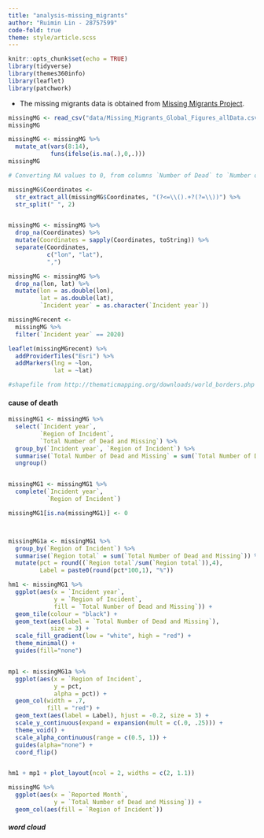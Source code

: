 ```yaml
---
title: "analysis-missing_migrants"
author: "Ruimin Lin - 28757599"
code-fold: true
theme: style/article.scss
---
```


```r
knitr::opts_chunk$set(echo = TRUE)
library(tidyverse)
library(themes360info)
library(leaflet)
library(patchwork)
```

- The missing migrants data is obtained from [Missing Migrants Project](https://missingmigrants.iom.int/).

```r
missingMG <- read_csv("data/Missing_Migrants_Global_Figures_allData.csv")
missingMG
```


```r
missingMG <- missingMG %>%
  mutate_at(vars(8:14),
            funs(ifelse(is.na(.),0,.)))
missingMG

# Converting NA values to 0, from columns `Number of Dead` to `Number of Children`. 
```

```r

missingMG$Coordinates <- 
  str_extract_all(missingMG$Coordinates, "(?<=\\().+?(?=\\))") %>%
  str_split(" ", 2)


missingMG <- missingMG %>%
  drop_na(Coordinates) %>%
  mutate(Coordinates = sapply(Coordinates, toString)) %>%
  separate(Coordinates,
           c("lon", "lat"),
           ",")

missingMG <- missingMG %>%
  drop_na(lon, lat) %>%
  mutate(lon = as.double(lon),
         lat = as.double(lat),
         `Incident year` = as.character(`Incident year`))

missingMGrecent <- 
  missingMG %>%
  filter(`Incident year` == 2020)
```


```r
leaflet(missingMGrecent) %>%
  addProviderTiles("Esri") %>%
  addMarkers(lng = ~lon,
             lat = ~lat)

#shapefile from http://thematicmapping.org/downloads/world_borders.php
```


#### cause of death

```r
missingMG1 <- missingMG %>%
  select(`Incident year`,
         `Region of Incident`,
         `Total Number of Dead and Missing`) %>%
  group_by(`Incident year`, `Region of Incident`) %>%
  summarise(`Total Number of Dead and Missing` = sum(`Total Number of Dead and Missing`)) %>%
  ungroup()


missingMG1 <- missingMG1 %>%
  complete(`Incident year`,
           `Region of Incident`)

missingMG1[is.na(missingMG1)] <- 0



missingMG1a <- missingMG1 %>%
  group_by(`Region of Incident`) %>%
  summarise(`Region total` = sum(`Total Number of Dead and Missing`)) %>%
  mutate(pct = round((`Region total`/sum(`Region total`)),4),
         Label = paste0(round(pct*100,1), "%"))
```

```r
hm1 <- missingMG1 %>%
  ggplot(aes(x = `Incident year`,
             y = `Region of Incident`,
             fill = `Total Number of Dead and Missing`)) +
  geom_tile(colour = "black") +
  geom_text(aes(label = `Total Number of Dead and Missing`),
            size = 3) +
  scale_fill_gradient(low = "white", high = "red") +
  theme_minimal() +
  guides(fill="none")


mp1 <- missingMG1a %>%
  ggplot(aes(x = `Region of Incident`, 
             y = pct,
             alpha = pct)) +
  geom_col(width = .7,
           fill = "red") +
  geom_text(aes(label = Label), hjust = -0.2, size = 3) +
  scale_y_continuous(expand = expansion(mult = c(.0, .25))) +
  theme_void() +
  scale_alpha_continuous(range = c(0.5, 1)) +
  guides(alpha="none") +
  coord_flip()


hm1 + mp1 + plot_layout(ncol = 2, widths = c(2, 1.1))
```


```r
missingMG %>%
  ggplot(aes(x = `Reported Month`,
             y = `Total Number of Dead and Missing`)) +
  geom_col(aes(fill = `Region of Incident`))
```
##### word cloud

```r
      
```


